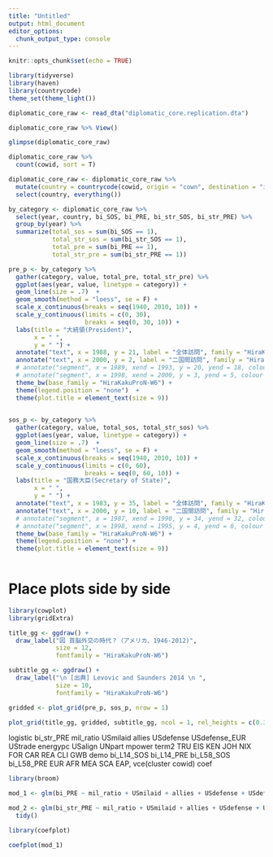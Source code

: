 ```yaml
---
title: "Untitled"
output: html_document
editor_options: 
  chunk_output_type: console
---
```


```r
knitr::opts_chunk$set(echo = TRUE)
```

```r
library(tidyverse)
library(haven)
library(countrycode)
theme_set(theme_light())

diplomatic_core_raw <- read_dta("diplomatic_core.replication.dta")

diplomatic_core_raw %>% View()

glimpse(diplomatic_core_raw)

diplomatic_core_raw %>% 
  count(cowid, sort = T)

diplomatic_core_raw <- diplomatic_core_raw %>% 
  mutate(country = countrycode(cowid, origin = "cown", destination = "iso3c")) %>% 
  select(country, everything())
```

```r
by_category <- diplomatic_core_raw %>% 
  select(year, country, bi_SOS, bi_PRE, bi_str_SOS, bi_str_PRE) %>% 
  group_by(year) %>% 
  summarize(total_sos = sum(bi_SOS == 1), 
            total_str_sos = sum(bi_str_SOS == 1), 
            total_pre = sum(bi_PRE == 1), 
            total_str_pre = sum(bi_str_PRE == 1)) 

pre_p <- by_category %>% 
  gather(category, value, total_pre, total_str_pre) %>% 
  ggplot(aes(year, value, linetype = category)) +
  geom_line(size = .7)  +
  geom_smooth(method = "loess", se = F) +
  scale_x_continuous(breaks = seq(1940, 2010, 10)) +
  scale_y_continuous(limits = c(0, 30), 
                     breaks = seq(0, 30, 10)) +
  labs(title = "大統領(President)", 
       x = " ", 
       y = " ") +
  annotate("text", x = 1988, y = 21, label = "全体訪問", family = "HiraKakuProN-W6") +
  annotate("text", x = 2000, y = 2, label = "二国間訪問", family = "HiraKakuProN-W6") +
  # annotate("segment", x = 1989, xend = 1993, y = 20, yend = 18, colour = "black", size = .5, arrow = arrow(length = unit(2, "mm"))) +
  # annotate("segment", x = 1998, xend = 2000, y = 3, yend = 5, colour = "black", size = .5, arrow = arrow(length = unit(2, "mm"))) +
  theme_bw(base_family = "HiraKakuProN-W6") +
  theme(legend.position = "none")  + 
  theme(plot.title = element_text(size = 9)) 
  
```

```r
sos_p <- by_category %>% 
  gather(category, value, total_sos, total_str_sos) %>% 
  ggplot(aes(year, value, linetype = category)) +
  geom_line(size = .7)  +
  geom_smooth(method = "loess", se = F) +
  scale_x_continuous(breaks = seq(1940, 2010, 10)) +
  scale_y_continuous(limits = c(0, 60), 
                     breaks = seq(0, 60, 10)) +
  labs(title = "国務大臣(Secretary of State)", 
       x = " ", 
       y = " ") +
  annotate("text", x = 1983, y = 35, label = "全体訪問", family = "HiraKakuProN-W6") +
  annotate("text", x = 2000, y = 10, label = "二国間訪問", family = "HiraKakuProN-W6") +
  # annotate("segment", x = 1987, xend = 1990, y = 34, yend = 32, colour = "black", size = .5, arrow = arrow(length = unit(2, "mm"))) +
  # annotate("segment", x = 1998, xend = 1995, y = 4, yend = 6, colour = "black", size = .5, arrow = arrow(length = unit(2, "mm"))) +
  theme_bw(base_family = "HiraKakuProN-W6") +
  theme(legend.position = "none") + 
  theme(plot.title = element_text(size = 9)) 
  
```
# Place plots side by side
```r
library(cowplot)
library(gridExtra)

title_gg <- ggdraw() +
  draw_label("図 首脳外交の時代？（アメリカ、1946-2012)", 
             size = 12, 
             fontfamily = "HiraKakuProN-W6")

subtitle_gg <- ggdraw() +
  draw_label("\n [出典] Levovic and Saunders 2014 \n ", 
             size = 10, 
             fontfamily = "HiraKakuProN-W6")

gridded <- plot_grid(pre_p, sos_p, nrow = 1)

plot_grid(title_gg, gridded, subtitle_gg, ncol = 1, rel_heights = c(0.35, 3))
```

logistic bi_str_PRE mil_ratio USmilaid allies USdefense USdefense_EUR UStrade energypc USalign UNpart mpower term2 TRU EIS KEN JOH NIX FOR CAR REA CLI GWB demo bi_L14_SOS bi_L14_PRE bi_L58_SOS bi_L58_PRE EUR AFR MEA SCA EAP, vce(cluster cowid) coef
```r
library(broom)

mod_1 <- glm(bi_PRE ~ mil_ratio + USmilaid + allies + USdefense + USdefense_EUR + energypc + USalign + UNpart + mpower + term2 + demo + bi_L1_SOS + bi_L1_PRE + bi_str_L1_SOS + bi_str_L1_PRE +EUR + AFR + MEA + SCA + EAP, data = diplomatic_core_raw, family = binomial(link = "logit"))

mod_2 <- glm(bi_str_PRE ~ mil_ratio + USmilaid + allies + USdefense + USdefense_EUR + energypc + USalign + UNpart + mpower + term2 + demo + bi_L14_SOS + bi_L14_PRE + bi_L58_SOS + bi_L58_PRE + EUR + AFR + MEA + SCA + EAP, data = diplomatic_core_raw, family = binomial(link = "logit")) %>% 
  tidy()
```
```r
library(coefplot)

coefplot(mod_1)
```

